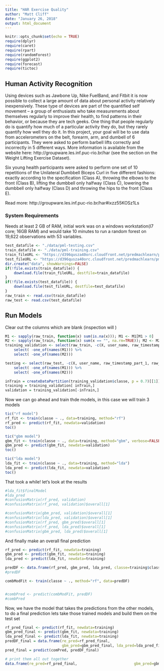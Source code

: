 ```yaml
---
title: "HAR Exercise Quality"
author: "Matt Cliff"
date: "January 26, 2018"
output: html_document
---
```


```r
knitr::opts_chunk$set(echo = TRUE)
require(dplyr)
require(caret)
require(rpart)
require(randomForest)
require(ggplot2)
require(forecast)
require(tictoc)
```

## Human Activity Recognition

Using devices such as Jawbone Up, Nike FuelBand, and Fitbit it is now possible to collect a large amount of data about personal activity relatively inexpensively. These type of devices are part of the quantified self movement – a group of enthusiasts who take measurements about themselves regularly to improve their health, to find patterns in their behavior, or because they are tech geeks. One thing that people regularly do is quantify how much of a particular activity they do, but they rarely quantify how well they do it. In this project, your goal will be to use data from accelerometers on the belt, forearm, arm, and dumbell of 6 participants. They were asked to perform barbell lifts correctly and incorrectly in 5 different ways. More information is available from the website here: http://groupware.les.inf.puc-rio.br/har (see the section on the Weight Lifting Exercise Dataset).

Six young health participants were asked to perform one set of 10 repetitions of the Unilateral Dumbbell Biceps Curl in five different fashions: exactly according to the specification (Class A), throwing the elbows to the front (Class B), lifting the dumbbell only halfway (Class C), lowering the dumbbell only halfway (Class D) and throwing the hips to the front (Class E).

Read more: http://groupware.les.inf.puc-rio.br/har#ixzz55KOSz1Ls


### System Requirements
Needs at least 2 GB of RAM, initial work was on a windows workstation(I7 core; 16GB RAM) and would take 10 minutes to run a random forest on 19,622 observations with 53 variables.


```r
test_datafile <- "./data/pml-testing.csv"
train_datafile <- "./data/pml-training.csv"
train_fileURL <- "https://d396qusza40orc.cloudfront.net/predmachlearn/pml-training.csv"
test_fileURL <- "https://d396qusza40orc.cloudfront.net/predmachlearn/pml-testing.csv"
dir.create("data", showWarnings=FALSE)
if(!file.exists(train_datafile)) {
    download.file(train_fileURL, destfile=train_datafile)
}
if(!file.exists(test_datafile)) {
    download.file(test_fileURL, destfile=test_datafile)
}
raw_train <- read.csv(train_datafile)
raw_test <- read.csv(test_datafile)
```

## Run Models

Clear out the columns which are blank (inspection will )
```r
M1 <- sapply(raw_train, function(x) sum(is.na(x))); M1 <- M1[M1 > 0]
M2 <- sapply(raw_train, function(x) sum(x == "", na.rm=TRUE)); M2 <- M2[M2 > 0]
training_validation <- select(raw_train, -c(X, user_name, raw_timestamp_part_1, raw_timestamp_part_2, cvtd_timestamp, new_window, num_window)) %>%
    select( -one_of(names(M1))) %>%
    select( -one_of(names(M2)))

testing <- select(raw_test, -c(X, user_name, raw_timestamp_part_1, raw_timestamp_part_2, cvtd_timestamp, new_window, num_window)) %>%
    select( -one_of(names(M1))) %>%
    select( -one_of(names(M2)))

inTrain = createDataPartition(training_validation$classe, p = 0.7)[[1]]
training = training_validation[ inTrain,]
validation = training_validation[-inTrain,]

```

Now we can go ahead and train thde models, in this case we will train 3 models

```r
tic("rf model")
rf_fit <- train(classe ~ ., data=training, method="rf")
rf_pred <- predict(rf_fit, newdata=validation)
toc()

tic("gbm model")
gbm_fit <- train(classe ~ ., data=training, method="gbm", verbose=FALSE)
gbm_pred <- predict(gbm_fit, newdata=validation)
toc()

tic("lda model")
lda_fit <- train(classe ~ ., data=training, method="lda")
lda_pred <- predict(lda_fit, newdata=validation)
toc()
```

That took a while!  let's look at the results
```r
#lda_fit$finalModel
#lda_pred
#confusionMatrix(rf_pred, validation)
#confusionMatrix(rf_pred, validation)$overall[1]

#confusionMatrix(gbm_pred, validation)$overall[1]
#confusionMatrix(lda_pred, validation)$overall[1]
#confusionMatrix(rf_pred, gbm_pred)$overall[1]
#confusionMatrix(rf_pred, lda_pred)$overall[1]
#confusionMatrix(gbm_pred, lda_pred)$overall[1]

```

And finally make an overall final prediction
```r

rf_pred <- predict(rf_fit, newdata=training)
gbm_pred <- predict(gbm_fit, newdata=training)
lda_pred <- predict(lda_fit, newdata=training)

predDF <- data.frame(rf_pred, gbm_pred, lda_pred, classe=training$classe)
#predDF

combModFit <- train(classe ~ ., method="rf", data=predDF)


#combPred <- predict(combModFit, predDF)
#combPred


```
Now,  we have the model that takes the predictions from the other models,   to do a final prediction lets take those trained models and build them on the test set
```r
rf_pred_final <- predict(rf_fit, newdata=training)
gbm_pred_final <- predict(gbm_fit, newdata=training)
lda_pred_final <- predict(lda_fit, newdata=training)
predDF_final = data.frame(re_pred=rf_pred_final,
                          gbm_pred=gbm_pred_final, lda_pred=lda_pred_final)
pred_final = predict(comPred, predDF_final)

# print them all out together
data.frame(re_pred=rf_pred_final,                          gbm_pred=gbm_pred_final, lda_pred=lda_pred_final, classe=pred_final)

```